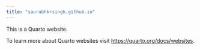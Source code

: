 ```yaml
---
title: "saurabhkrsingh.github.io"
---
```


This is a Quarto website.

To learn more about Quarto websites visit <https://quarto.org/docs/websites>.
